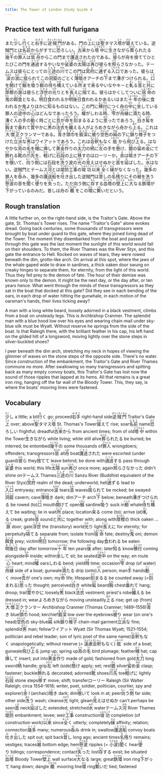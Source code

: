 ```yaml
---
title: The Tower of London Study Guide 4
---
```


## Practice text with full furigana

<p>
また<ruby><rb>少</rb><rt>すこ</rt></ruby>し<ruby><rb>行</rb><rt>ゆ</rt></ruby>くと<ruby><rb>右手</rb><rt>みぎて</rt></ruby>に<ruby><rb>逆賊門</rb><rt>ぎゃくぞくもん</rt></ruby>がある。門の<ruby><rb>上</rb><rt>うえ</rt></ruby>には<ruby><rb>聖</rb><rt>セント</rt></ruby>タマス<ruby><rb>塔</rb><rt>とう</rt></ruby>が<ruby><rb>聳</rb><rt>そび</rt></ruby>えている。逆賊門とは<ruby><rb>名前</rb><rt>なまえ</rt></ruby>からがすでに<ruby><rb>恐</rb><rt>おそ</rt></ruby>ろしい。<ruby><rb>古来</rb><rt>こらい</rt></ruby>から<ruby><rb>塔中</rb><rt>とうちゅう</rt></ruby>に<ruby><rb>生</rb><rt>い</rt></ruby>きながら<ruby><rb>葬</rb><rt>ほうむ</rt></ruby>られたる<ruby><rb>幾千</rb><rt>いくせん</rt></ruby>の<ruby><rb>罪人</rb><rt>ざいにん</rt></ruby>は<ruby><rb>皆</rb><rt>みんな</rt></ruby><ruby><rb>舟</rb><rt>ふね</rt></ruby>からこの門まで<ruby><rb>護送</rb><rt>ごそう</rt></ruby>されたのである。<ruby><rb>彼</rb><rt>かれ</rt></ruby>らが舟を<ruby><rb>捨</rb><rt>す</rt></ruby>ててひとたびこの門を<ruby><rb>通過</rb><rt>つうか</rt></ruby>するやいなや<ruby><rb>娑婆</rb><rt>しゃば</rt></ruby>の<ruby><rb>太陽</rb><rt>たいよう</rt></ruby>は<ruby><rb>再</rb><rt>ふたた</rt></ruby>び彼らを<ruby><rb>照</rb><rt>てら</rt></ruby>らさなかった。テームスは彼らにとっての<ruby><rb>三途</rb><rt>さんず</rt></ruby>の<ruby><rb>川</rb><rt>かわ</rt></ruby>でこの門は<ruby><rb>冥府</rb><rt>よみ</rt></ruby>に<ruby><rb>通</rb><rt>つう</rt></ruby>ずる<ruby><rb>入口</rb><rt>いりぐち</rt></ruby>であった。彼らは<ruby><rb>涙</rb><rt>なみだ</rt></ruby>の<ruby><rb>浪</rb><rt>なみ</rt></ruby>に<ruby><rb>揺</rb><rt>ゆ</rt></ruby>られてこの<ruby><rb>洞窟</rb><rt>どうくつ</rt></ruby>のごとく<ruby><rb>薄暗</rb><rt>うすぐら</rt></ruby>きアーチの<ruby><rb>下</rb><rt>した</rt></ruby>まで<ruby><rb>漕</rb><rt>こ</rt></ruby>ぎつけられる。<ruby><rb>口</rb><rt>くち</rt></ruby>を<ruby><rb>開</rb><rt>あ</rt></ruby>けて<ruby><rb>鰯</rb><rt>いわし</rt></ruby>を<ruby><rb>吸</rb><rt>す</rt></ruby>う<ruby><rb>鯨</rb><rt>くじら</rt></ruby>の<ruby><rb>待</rb><rt>ま</rt></ruby>ち<ruby><rb>構</rb><rt>かま</rt></ruby>えている<ruby><rb>所</rb><rt>ところ</rt></ruby>まで<ruby><rb>来</rb><rt>く</rt></ruby>るやいなやキーと<ruby><rb>軋</rb><rt>きし</rt></ruby>る<ruby><rb>音</rb><rt>おと</rt></ruby>と<ruby><rb>共</rb><rt>とも</rt></ruby>に<ruby><rb>厚樫</rb><rt>あつがし</rt></ruby>の<ruby><rb>扉</rb><rt>とびら</rt></ruby>は彼らと<ruby><rb>浮世</rb><rt>うきよ</rt></ruby>の<ruby><rb>光</rb><rt>ひか</rt></ruby>りとを<ruby><rb>長</rb><rt>とこし</rt></ruby>えに<ruby><rb>隔</rb><rt>へだ</rt></ruby>てる。彼らはかくしてついに<ruby><rb>宿命</rb><rt>しゅくめい</rt></ruby>の<ruby><rb>鬼</rb><rt>おに</rt></ruby>の<ruby><rb>餌食</rb><rt>えじき</rt></ruby>となる。<ruby><rb>明日</rb><rt>あす</rt></ruby><ruby><rb>食</rb><rt>く</rt></ruby>われるか<ruby><rb>明後日</rb><rt>あさって</rt></ruby>食われるかあるいはまた<ruby><rb>十年</rb><rt>じゅうねん</rt></ruby>の<ruby><rb>後</rb><rt>のち</rt></ruby>に食われるか鬼よりほかに<ruby><rb>知</rb><rt>し</rt></ruby>るものはない。この門に<ruby><rb>横付</rb><rt>よこづけ</rt></ruby>につく舟の<ruby><rb>中</rb><rt>なか</rt></ruby>に<ruby><rb>坐</rb><rt>ざ</rt></ruby>している罪人の<ruby><rb>途中</rb><rt>とちゅう</rt></ruby>の<ruby><rb>心</rb><rt>こころ</rt></ruby>はどんなであったろう。<ruby><rb>櫂</rb><rt>かい</rt></ruby>がしわる<ruby><rb>時</rb><rt>とき</rt></ruby>、<ruby><rb>雫</rb><rt>しずく</rt></ruby>が<ruby><rb>舟縁</rb><rt>ふなべり</rt></ruby>に<ruby><rb>滴</rb><rt>した</rt></ruby>たる時、漕ぐ<ruby><rb>人</rb><rt>ひと</rt></ruby>の<ruby><rb>手</rb><rt>て</rt></ruby>の<ruby><rb>動</rb><rt>うご</rt></ruby>く時ごとに<ruby><rb>吾</rb><rt>わ</rt></ruby>が<ruby><rb>命</rb><rt>いのち</rt></ruby>を<ruby><rb>刻</rb><rt>きざ</rt></ruby>まるるように<ruby><rb>思</rb><rt>おも</rt></ruby>ったであろう。<ruby><rb>白</rb><rt>しろ</rt></ruby>き<ruby><rb>髯</rb><rt>ひげ</rt></ruby>を<ruby><rb>胸</rb><rt>むね</rt></ruby>まで<ruby><rb>垂</rb><rt>た</rt></ruby>れて<ruby><rb>寛</rb><rt>ゆる</rt></ruby>やかに<ruby><rb>黒</rb><rt>くろ</rt></ruby>の<ruby><rb>法衣</rb><rt>ほうえ</rt></ruby>を<ruby><rb>纏</rb><rt>まと</rt></ruby>える人がよろめきながら舟から<ruby><rb>上</rb><rt>あが</rt></ruby>る。これは<ruby><rb>大僧正</rb><rt>だいそうじょう</rt></ruby>クランマーである。<ruby><rb>青</rb><rt>あお</rt></ruby>き<ruby><rb>頭巾</rb><rt>ずきん</rt></ruby>を<ruby><rb>眉深</rb><rt>まぶか</rt></ruby>に<ruby><rb>被</rb><rt>かぶ</rt></ruby>り<ruby><rb>空色</rb><rt>そらいろ</rt></ruby>の<ruby><rb>絹</rb><rt>きぬ</rt></ruby>の下に<ruby><rb>鎖</rb><rt>くさ</rt></ruby>り<ruby><rb>帷子</rb><rt>かたびら</rt></ruby>をつけた<ruby><rb>立派</rb><rt>りっぱ</rt></ruby>な<ruby><rb>男</rb><rt>おとこ</rt></ruby>はワイアットであろう。これは<ruby><rb>会釈</rb><rt>えしゃく</rt></ruby>もなく<ruby><rb>舷</rb><rt>ふなべり</rt></ruby>から<ruby><rb>飛</rb><rt>と</rt></ruby>び<ruby><rb>上</rb><rt>あが</rt></ruby>る。はなやかな<ruby><rb>鳥</rb><rt>とり</rt></ruby>の<ruby><rb>毛</rb><rt>け</rt></ruby>を<ruby><rb>帽</rb><rt>ぼう</rt></ruby>に<ruby><rb>挿</rb><rt>さ</rt></ruby>して<ruby><rb>黄金</rb><rt>こがね</rt></ruby><ruby><rb>作</rb><rt>づく</rt></ruby>りの<ruby><rb>太刀</rb><rt>たち</rt></ruby>の<ruby><rb>柄</rb><rt>え</rt></ruby>に<ruby><rb>左</rb><rt>ひだり</rt></ruby>の手を<ruby><rb>懸</rb><rt>か</rt></ruby>け、<ruby><rb>銀</rb><rt>ぎん</rt></ruby>の<ruby><rb>留</rb><rt>と</rt></ruby>め<ruby><rb>金</rb><rt>がね</rt></ruby>にて<ruby><rb>飾</rb><rt>かざ</rt></ruby>れる<ruby><rb>靴</rb><rt>くつ</rt></ruby>の<ruby><rb>爪先</rb><rt>つまさき</rt></ruby>を、<ruby><rb>軽</rb><rt>かろ</rt></ruby>げに<ruby><rb>石段</rb><rt>いしだん</rt></ruby>の上に<ruby><rb>移</rb><rt>うつ</rt></ruby>すのはローリーか。<ruby><rb>余</rb><rt>よ</rt></ruby>は<ruby><rb>暗</rb><rt>くら</rt></ruby>きアーチの下を<ruby><rb>覗</rb><rt>のぞ</rt></ruby>いて、<ruby><rb>向</rb><rt>むこ</rt></ruby>う<ruby><rb>側</rb><rt>がわ</rt></ruby>には石段を<ruby><rb>洗</rb><rt>あら</rt></ruby>う波の<ruby><rb>光</rb><rt>ひかり</rt></ruby>の<ruby><rb>見</rb><rt>み</rt></ruby>えはせぬかと<ruby><rb>首</rb><rt>くび</rt></ruby>を<ruby><rb>延</rb><rt>の</rt></ruby>ばした。<ruby><rb>水</rb><rt>みず</rt></ruby>はない。逆賊門とテームス<ruby><rb>河</rb><rt>がわ</rt></ruby>とは<ruby><rb>堤防</rb><rt>ていぼう</rt></ruby><ruby><rb>工事</rb><rt>こうじ</rt></ruby>の<ruby><rb>竣功</rb><rt>しゅんこう</rt></ruby><ruby><rb>以来</rb><rt>いらい</rt></ruby><ruby><rb>全</rb><rt>まった</rt></ruby>く<ruby><rb>縁</rb><rt>えん</rt></ruby>がなくなった。<ruby><rb>幾多</rb><rt>いくた</rt></ruby>の罪人を<ruby><rb>呑</rb><rt>の</rt></ruby>み、幾多の<ruby><rb>護送船</rb><rt>ごそうせん</rt></ruby>を<ruby><rb>吐</rb><rt>は</rt></ruby>き<ruby><rb>出</rb><rt>だ</rt></ruby>した逆賊門は<ruby><rb>昔</rb><rt>むか</rt></ruby>しの<ruby><rb>名残</rb><rt>なご</rt></ruby>りにその<ruby><rb>裾</rb><rt>すそ</rt></ruby>を洗う<ruby><rb>笹波</rb><rt>ささなみ</rt></ruby>の音を<ruby><rb>聞</rb><rt>き</rt></ruby>く<ruby><rb>便</rb><rt>たよ</rt></ruby>りを<ruby><rb>失</rb><rt>うしな</rt></ruby>った。ただ向う側に<ruby><rb>存</rb><rt>そん</rt></ruby>する<ruby><rb>血塔</rb><rt>けっとう</rt></ruby>の<ruby><rb>壁上</rb><rt>かべうえ</rt></ruby>に<ruby><rb>大</rb><rt>おおい</rt></ruby>なる<ruby><rb>鉄環</rb><rt>てっかん</rt></ruby>が<ruby><rb>下</rb><rt>さ</rt></ruby>がっているのみだ。昔しは舟の<ruby><rb>纜</rb><rt>ともづな</rt></ruby>をこの<ruby><rb>環</rb><rt>かん</rt></ruby>に<ruby><rb>繋</rb><rt>つな</rt></ruby>いだという。
</p>


## Rough translation

A little further on, on the right-hand side, is the Traitor's Gate. Above the gate, St. Thomas's Tower rises. The name "Traitor's Gate" alone evokes dread. Going back centuries, some thousands of transgressors were brought by boat under guard to this gate, where they joined living dead of the Tower. The moment they disembarked from the boat and passed through this gate was the last moment the sunlight of this world would fall on their shoulders. To them, the River Thames was the River Styx, and this gate the entrance to Hell. Rocked on waves of tears, they were rowed beneath the dim, grotto-like arch. On arrival at this spot, where the jaws of the whale gaped wide to draw in sardines, a thick oaken door swung on creaky hinges to separate them, for eternity, from the light of this world. Thus they fell prey to the demon of fate. The hour of their demise was known only to the demon. It might be the next day, or the day after, or ten years hence. What went through the minds of these transgressors as they sat in the boat that docked at this gate? Did they see in each bending of the oars, in each drop of water hitting the gunwhale, in each motion of the oarsman's hands, their lives ticking away?

A man with a long white beard, loosely adorned in a black vestment, climbs from a boat on unsteady legs. This is Archbishop Cranmer. The splendid man with a blue hood low over his eyes and wearing chain-mail under sky-blue silk must be Wyatt. Without reserve he springs from the side of the boat. Is that Raleigh there, with the brilliant feather in his cap, his left hand on the gilded hilt of a longsword, moving lightly over the stone steps in silver-buckled shoes? 

I peer beneath the dim arch, stretching my neck in hopes of viewing the glimmer of waves on the stone steps of the opposite side. There's no water. Since construction of the embankment, the Traitor's Gate and River Thames commune no more. After swallowing so many transgressors and spitting back as many empty convoy boats, this Traitor's Gate has lost now the sound of those ripples that lapped at its hems. All that remains is a great iron ring, hanging off the far wall of the Bloody Tower. This, they say, is where the boats' mooring lines were fastened. 


## Vocabulary

<p>
<span class="vocabstudy"><ruby><rb>少</rb><rt>すこ</rt></ruby>し&nbsp;a little; a bit</span><span class="vocabstudy"><ruby><rb>行</rb><rt>ゆ</rt></ruby>く&nbsp;go; proceed</span><span class="vocabstudy"><ruby><rb>右手</rb><rt>みぎて</rt></ruby>&nbsp;right-hand side</span><span class="vocabstudy"><ruby><rb>逆賊門</rb><rt>ぎゃくぞくもん</rt></ruby>&nbsp;Traitor's Gate</span><span class="vocabstudy"><ruby><rb>上</rb><rt>うえ</rt></ruby>&nbsp;over; above</span><span class="vocabstudy"><ruby><rb>聖</rb><rt>セント</rt></ruby>タマス<ruby><rb>塔</rb><rt>とう</rt></ruby>&nbsp;St. Thomas's Tower</span><span class="vocabstudy"><ruby><rb>聳</rb><rt>そび</rt></ruby>えて&nbsp;rise; soar</span><span class="vocabstudy"><ruby><rb>名前</rb><rt>なまえ</rt></ruby>&nbsp;name</span><span class="vocabstudy"><ruby><rb>恐</rb><rt>おそ</rt></ruby>ろしい&nbsp;frightful; dreadful</span><span class="vocabstudy"><ruby><rb>古来</rb><rt>こらい</rt></ruby>から&nbsp;from ancient times; from of old</span><span class="vocabstudy"><ruby><rb>塔中</rb><rt>とうちゅう</rt></ruby>&nbsp;within the Tower</span><span class="vocabstudy"><ruby><rb>生</rb><rt>い</rt></ruby>きながら&nbsp;while living; while still alive</span><span class="vocabstudy"><ruby><rb>葬</rb><rt>ほうむ</rt></ruby>られたる&nbsp;be buried; be interred; be entombed</span><span class="vocabstudy"><ruby><rb>幾千</rb><rt>いくせん</rt></ruby>の&nbsp;some thousands of</span><span class="vocabstudy"><ruby><rb>罪人</rb><rt>ざいにん</rt></ruby>&nbsp;wrongdoers; offenders; transgressors</span><span class="vocabstudy"><ruby><rb>皆</rb><rt>みんな</rt></ruby>&nbsp;all</span><span class="vocabstudy"><ruby><rb>舟</rb><rt>ふね</rt></ruby>&nbsp;boat</span><span class="vocabstudy"><ruby><rb>護送</rb><rt>ごそう</rt></ruby>された&nbsp;were escorted (under guard)</span><span class="vocabstudy"><ruby><rb>彼</rb><rt>かれ</rt></ruby>ら&nbsp;they</span><span class="vocabstudy"><ruby><rb>捨</rb><rt>す</rt></ruby>てて&nbsp;leave behind; be done with</span><span class="vocabstudy"><ruby><rb>通過</rb><rt>つうか</rt></ruby>する&nbsp;pass through</span><span class="vocabstudy"><ruby><rb>娑婆</rb><rt>しゃば</rt></ruby>&nbsp;this world; this life</span><span class="vocabstudy"><ruby><rb>太陽</rb><rt>たいよう</rt></ruby>&nbsp;sun</span><span class="vocabstudy"><ruby><rb>再</rb><rt>ふたた</rt></ruby>び&nbsp;once more; again</span><span class="vocabstudy"><ruby><rb>照</rb><rt>てら</rt></ruby>らさなかった&nbsp;didn't shine on</span><span class="vocabstudy">テームス&nbsp;Thames</span><span class="vocabstudy"><ruby><rb>三途</rb><rt>さんず</rt></ruby>の<ruby><rb>川</rb><rt>かわ</rt></ruby>&nbsp;Sanzu River (Buddhist equivalent of the River Styx)</span><span class="vocabstudy"><ruby><rb>冥府</rb><rt>よみ</rt></ruby>&nbsp;realm of the dead; underworld; hell</span><span class="vocabstudy"><ruby><rb>通</rb><rt>つう</rt></ruby>ずる&nbsp;lead to</span><span class="vocabstudy"><ruby><rb>入口</rb><rt>いりぐち</rt></ruby>&nbsp;entryway; entrance</span><span class="vocabstudy"><ruby><rb>涙</rb><rt>なみだ</rt></ruby>&nbsp;tears</span><span class="vocabstudy"><ruby><rb>浪</rb><rt>なみ</rt></ruby>&nbsp;waves</span><span class="vocabstudy"><ruby><rb>揺</rb><rt>ゆ</rt></ruby>られて&nbsp;be rocked; be swayed</span><span class="vocabstudy"><ruby><rb>洞窟</rb><rt>どうくつ</rt></ruby>&nbsp;cavern; cave</span><span class="vocabstudy"><ruby><rb>薄暗</rb><rt>うすぐら</rt></ruby>き&nbsp;dark; dim</span><span class="vocabstudy">アーチ&nbsp;arch</span><span class="vocabstudy"><ruby><rb>下</rb><rt>した</rt></ruby>&nbsp;below; beneath</span><span class="vocabstudy"><ruby><rb>漕</rb><rt>こ</rt></ruby>ぎつけられる&nbsp;be rowed (to)</span><span class="vocabstudy"><ruby><rb>口</rb><rt>くち</rt></ruby>&nbsp;mouth</span><span class="vocabstudy"><ruby><rb>開</rb><rt>あ</rt></ruby>けて&nbsp;open</span><span class="vocabstudy"><ruby><rb>鰯</rb><rt>いわし</rt></ruby>&nbsp;sardine</span><span class="vocabstudy"><ruby><rb>吸</rb><rt>す</rt></ruby>う&nbsp;suck in</span><span class="vocabstudy"><ruby><rb>鯨</rb><rt>くじら</rt></ruby>&nbsp;whale</span><span class="vocabstudy"><ruby><rb>待</rb><rt>ま</rt></ruby>ち<ruby><rb>構</rb><rt>かま</rt></ruby>えて&nbsp;be waiting; lie in wait</span><span class="vocabstudy"><ruby><rb>所</rb><rt>ところ</rt></ruby>&nbsp;place; location</span><span class="vocabstudy"><ruby><rb>来</rb><rt>く</rt></ruby>る&nbsp;come (to); arrive (at)</span><span class="vocabstudy"><ruby><rb>軋</rb><rt>きし</rt></ruby>る&nbsp;creak; grate</span><span class="vocabstudy"><ruby><rb>音</rb><rt>おと</rt></ruby>&nbsp;sound</span><span class="vocabstudy">と<ruby><rb>共</rb><rt>とも</rt></ruby>に&nbsp;together with; along with</span><span class="vocabstudy"><ruby><rb>厚樫</rb><rt>あつがし</rt></ruby>の&nbsp;thick oaken ...</span><span class="vocabstudy"><ruby><rb>扉</rb><rt>とびら</rt></ruby>&nbsp;door; gate</span><span class="vocabstudy"><ruby><rb>浮世</rb><rt>うきよ</rt></ruby>&nbsp;the (transitory) world</span><span class="vocabstudy"><ruby><rb>光</rb><rt>ひか</rt></ruby>り&nbsp;light</span><span class="vocabstudy"><ruby><rb>長</rb><rt>とこし</rt></ruby>えに&nbsp;for eternity; for perpetuity</span><span class="vocabstudy"><ruby><rb>隔</rb><rt>へだ</rt></ruby>てる&nbsp;separate from; isolate from</span><span class="vocabstudy"><ruby><rb>宿命</rb><rt>しゅくめい</rt></ruby>&nbsp;fate; destiny</span><span class="vocabstudy"><ruby><rb>鬼</rb><rt>おに</rt></ruby>&nbsp;oni; demon</span><span class="vocabstudy"><ruby><rb>餌食</rb><rt>えじき</rt></ruby>&nbsp;prey; victim</span><span class="vocabstudy"><ruby><rb>明日</rb><rt>あす</rt></ruby>&nbsp;tomorrow; the following day</span><span class="vocabstudy"><ruby><rb>食</rb><rt>く</rt></ruby>われる&nbsp;be eaten</span><span class="vocabstudy"><ruby><rb>明後日</rb><rt>あさって</rt></ruby>&nbsp;day after tomorrow</span><span class="vocabstudy"><ruby><rb>十年</rb><rt>じゅうねん</rt></ruby>&nbsp;ten years</span><span class="vocabstudy"><ruby><rb>後</rb><rt>のち</rt></ruby>&nbsp;after; later</span><span class="vocabstudy"><ruby><rb>知</rb><rt>し</rt></ruby>る&nbsp;know</span><span class="vocabstudy"><ruby><rb>横付</rb><rt>よこづけ</rt></ruby>&nbsp;coming alongside</span><span class="vocabstudy"><ruby><rb>中</rb><rt>なか</rt></ruby>&nbsp;inside; within</span><span class="vocabstudy"><ruby><rb>坐</rb><rt>ざ</rt></ruby>して&nbsp;sit; be seated</span><span class="vocabstudy"><ruby><rb>途中</rb><rt>とちゅう</rt></ruby>&nbsp;on the way; en route</span><span class="vocabstudy"><ruby><rb>心</rb><rt>こころ</rt></ruby>&nbsp;heart; mind</span><span class="vocabstudy"><ruby><rb>櫂</rb><rt>かい</rt></ruby>&nbsp;oars</span><span class="vocabstudy">しわる&nbsp;bend; yield</span><span class="vocabstudy"><ruby><rb>時</rb><rt>とき</rt></ruby>&nbsp;time; occasion</span><span class="vocabstudy"><ruby><rb>雫</rb><rt>しずく</rt></ruby>&nbsp;drop (of water)</span><span class="vocabstudy"><ruby><rb>舟縁</rb><rt>ふなべり</rt></ruby>&nbsp;side of a boat; gunwale</span><span class="vocabstudy"><ruby><rb>滴</rb><rt>した</rt></ruby>たる&nbsp;drip (onto)</span><span class="vocabstudy"><ruby><rb>人</rb><rt>ひと</rt></ruby>&nbsp;person; man</span><span class="vocabstudy"><ruby><rb>手</rb><rt>て</rt></ruby>&nbsp;hands</span><span class="vocabstudy"><ruby><rb>動</rb><rt>うご</rt></ruby>く&nbsp;move</span><span class="vocabstudy"><ruby><rb>吾</rb><rt>わ</rt></ruby>が&nbsp;one's own; my</span><span class="vocabstudy"><ruby><rb>命</rb><rt>いのち</rt></ruby>&nbsp;life; lifespan</span><span class="vocabstudy"><ruby><rb>刻</rb><rt>きざ</rt></ruby>まるる&nbsp;be counted away (= <ruby><rb>刻</rb><rt>きざ</rt></ruby>まれる)</span><span class="vocabstudy"><ruby><rb>思</rb><rt>おも</rt></ruby>った&nbsp;thought; perceived</span><span class="vocabstudy"><ruby><rb>白</rb><rt>しろ</rt></ruby>き&nbsp;white</span><span class="vocabstudy"><ruby><rb>髯</rb><rt>ひげ</rt></ruby>&nbsp;beard</span><span class="vocabstudy"><ruby><rb>胸</rb><rt>むね</rt></ruby>&nbsp;chest</span><span class="vocabstudy"><ruby><rb>垂</rb><rt>た</rt></ruby>れて&nbsp;hang; droop; trail</span><span class="vocabstudy"><ruby><rb>寛</rb><rt>ゆる</rt></ruby>やかに&nbsp;loosely</span><span class="vocabstudy"><ruby><rb>黒</rb><rt>くろ</rt></ruby>&nbsp;black</span><span class="vocabstudy"><ruby><rb>法衣</rb><rt>ほうえ</rt></ruby>&nbsp;vestment; priest's robe</span><span class="vocabstudy"><ruby><rb>纏</rb><rt>まと</rt></ruby>える&nbsp;be dressed in; wear</span><span class="vocabstudy">よろめきながら&nbsp;moving unsteadily</span><span class="vocabstudy"><ruby><rb>上</rb><rt>あが</rt></ruby>る&nbsp;rise; get up (from)</span><span class="vocabstudy"><ruby><rb>大僧正</rb><rt>だいそうじょう</rt></ruby>クランマー&nbsp;Archbishop Cranmer (Thomas Cranmer; 1489–1556)</span><span class="vocabstudy"><ruby><rb>青</rb><rt>あお</rt></ruby>き&nbsp;blue</span><span class="vocabstudy"><ruby><rb>頭巾</rb><rt>ずきん</rt></ruby>&nbsp;hood; kerchief</span><span class="vocabstudy"><ruby><rb>眉深</rb><rt>まぶか</rt></ruby>&nbsp;low over the eyebrows</span><span class="vocabstudy"><ruby><rb>被</rb><rt>かぶ</rt></ruby>り&nbsp;wear (on one's head)</span><span class="vocabstudy"><ruby><rb>空色</rb><rt>そらいろ</rt></ruby>の&nbsp;sky-blue</span><span class="vocabstudy"><ruby><rb>絹</rb><rt>きぬ</rt></ruby>&nbsp;silk</span><span class="vocabstudy"><ruby><rb>鎖</rb><rt>くさ</rt></ruby>り<ruby><rb>帷子</rb><rt>かたびら</rt></ruby>&nbsp;chain-mail garment</span><span class="vocabstudy"><ruby><rb>立派</rb><rt>りっぱ</rt></ruby>な&nbsp;fine; splendid</span><span class="vocabstudy"><ruby><rb>男</rb><rt>おとこ</rt></ruby>&nbsp;man; fellow</span><span class="vocabstudy">ワイアット&nbsp;Wyatt (Sir Thomas Wyatt; 1521–1554; politician and rebel leader; son of lyric poet of the same name)</span><span class="vocabstudy"><ruby><rb>会釈</rb><rt>えしゃく</rt></ruby>もなく&nbsp;unapologetically; without reserve (= <ruby><rb>遠慮</rb><rt>えんりょ</rt></ruby><ruby><rb>会釈</rb><rt>えしゃく</rt></ruby>もなく)</span><span class="vocabstudy"><ruby><rb>舷</rb><rt>ふなべり</rt></ruby>&nbsp;side of a boat; gunwale</span><span class="vocabstudy"><ruby><rb>飛</rb><rt>と</rt></ruby>び<ruby><rb>上</rb><rt>あが</rt></ruby>る&nbsp;jump up; spring up</span><span class="vocabstudy"><ruby><rb>鳥</rb><rt>とり</rt></ruby>の<ruby><rb>毛</rb><rt>け</rt></ruby>&nbsp;bird plumage; feather</span><span class="vocabstudy"><ruby><rb>帽</rb><rt>ぼう</rt></ruby>&nbsp;hat; cap</span><span class="vocabstudy"><ruby><rb>挿</rb><rt>さ</rt></ruby>して&nbsp;insert; put into</span><span class="vocabstudy"><ruby><rb>黄金</rb><rt>こがね</rt></ruby><ruby><rb>作</rb><rt>づく</rt></ruby>り&nbsp;made of gold; fashioned from gold</span><span class="vocabstudy"><ruby><rb>太刀</rb><rt>たち</rt></ruby>&nbsp;long sword</span><span class="vocabstudy"><ruby><rb>柄</rb><rt>え</rt></ruby>&nbsp;handle; grip</span><span class="vocabstudy"><ruby><rb>左</rb><rt>ひだり</rt></ruby>&nbsp;left (side)</span><span class="vocabstudy"><ruby><rb>懸</rb><rt>か</rt></ruby>け&nbsp;apply; set; rest</span><span class="vocabstudy"><ruby><rb>銀</rb><rt>ぎん</rt></ruby>&nbsp;silver</span><span class="vocabstudy"><ruby><rb>留</rb><rt>と</rt></ruby>め<ruby><rb>金</rb><rt>がね</rt></ruby>&nbsp;clasp; fastener; buckle</span><span class="vocabstudy"><ruby><rb>飾</rb><rt>かざ</rt></ruby>れる&nbsp;decorated; adorned</span><span class="vocabstudy"><ruby><rb>靴</rb><rt>くつ</rt></ruby>&nbsp;shoes</span><span class="vocabstudy"><ruby><rb>爪先</rb><rt>つまさき</rt></ruby>&nbsp;toe</span><span class="vocabstudy"><ruby><rb>軽</rb><rt>かろ</rt></ruby>げに&nbsp;lightly</span><span class="vocabstudy"><ruby><rb>石段</rb><rt>いしだん</rt></ruby>&nbsp;stone steps</span><span class="vocabstudy"><ruby><rb>移</rb><rt>うつ</rt></ruby>す&nbsp;move; shift; transfer</span><span class="vocabstudy">ローリー&nbsp;Raleigh (Sir Walter Raleigh; circa 1554–1618; writer, poet, soldier, politician, courtier, spy and explorer)</span><span class="vocabstudy"><ruby><rb>余</rb><rt>よ</rt></ruby>&nbsp;I (archaic)</span><span class="vocabstudy"><ruby><rb>暗</rb><rt>くら</rt></ruby>き&nbsp;dark; dim</span><span class="vocabstudy"><ruby><rb>覗</rb><rt>のぞ</rt></ruby>いて&nbsp;look in at; peer</span><span class="vocabstudy"><ruby><rb>向</rb><rt>むこ</rt></ruby>う<ruby><rb>側</rb><rt>がわ</rt></ruby>&nbsp;far side; other side</span><span class="vocabstudy"><ruby><rb>洗</rb><rt>あら</rt></ruby>う&nbsp;wash; cleanse</span><span class="vocabstudy"><ruby><rb>光</rb><rt>ひかり</rt></ruby>&nbsp;light; gleam</span><span class="vocabstudy"><ruby><rb>見</rb><rt>み</rt></ruby>えはせぬか&nbsp;can't perhaps be seen</span><span class="vocabstudy"><ruby><rb>首</rb><rt>くび</rt></ruby>&nbsp;neck</span><span class="vocabstudy"><ruby><rb>延</rb><rt>の</rt></ruby>ばした&nbsp;extended; stretched</span><span class="vocabstudy"><ruby><rb>水</rb><rt>みず</rt></ruby>&nbsp;water</span><span class="vocabstudy">テームス<ruby><rb>河</rb><rt>がわ</rt></ruby>&nbsp;River Thames</span><span class="vocabstudy"><ruby><rb>堤防</rb><rt>ていぼう</rt></ruby>&nbsp;embankment; levee; weir</span><span class="vocabstudy"><ruby><rb>工事</rb><rt>こうじ</rt></ruby>&nbsp;construction</span><span class="vocabstudy"><ruby><rb>竣功</rb><rt>しゅんこう</rt></ruby>&nbsp;completion (of construction work)</span><span class="vocabstudy"><ruby><rb>以来</rb><rt>いらい</rt></ruby>&nbsp;since</span><span class="vocabstudy"><ruby><rb>全</rb><rt>まった</rt></ruby>く&nbsp;utterly; completely</span><span class="vocabstudy"><ruby><rb>縁</rb><rt>えん</rt></ruby>&nbsp;affinity; relation; connection</span><span class="vocabstudy"><ruby><rb>幾多</rb><rt>いくた</rt></ruby>&nbsp;many; numerous</span><span class="vocabstudy"><ruby><rb>呑</rb><rt>の</rt></ruby>み&nbsp;drink in; swallow</span><span class="vocabstudy"><ruby><rb>護送船</rb><rt>ごそうせん</rt></ruby>&nbsp;convoy boats</span><span class="vocabstudy"><ruby><rb>吐</rb><rt>は</rt></ruby>き<ruby><rb>出</rb><rt>だ</rt></ruby>した&nbsp;spit out; spit back</span><span class="vocabstudy"><ruby><rb>昔</rb><rt>むか</rt></ruby>し&nbsp;long ago; ancient times</span><span class="vocabstudy"><ruby><rb>名残</rb><rt>なご</rt></ruby>り&nbsp;remains; vestiges; traces</span><span class="vocabstudy"><ruby><rb>裾</rb><rt>すそ</rt></ruby>&nbsp;bottom edge; hem</span><span class="vocabstudy"><ruby><rb>笹波</rb><rt>ささなみ</rt></ruby>&nbsp;ripples (= <ruby><rb>小波</rb><rt>さざなみ</rt></ruby>)</span><span class="vocabstudy"><ruby><rb>聞</rb><rt>き</rt></ruby>く&nbsp;hear</span><span class="vocabstudy"><ruby><rb>便</rb><rt>たよ</rt></ruby>り&nbsp;tidings; correspondence; contact</span><span class="vocabstudy"><ruby><rb>失</rb><rt>うしな</rt></ruby>った&nbsp;lost</span><span class="vocabstudy"><ruby><rb>存</rb><rt>そん</rt></ruby>する&nbsp;exist; be situated</span><span class="vocabstudy"><ruby><rb>血塔</rb><rt>けっとう</rt></ruby>&nbsp;Bloody Tower</span><span class="vocabstudy"><ruby><rb>壁上</rb><rt>かべうえ</rt></ruby>&nbsp;wall surface</span><span class="vocabstudy"><ruby><rb>大</rb><rt>おおい</rt></ruby>なる&nbsp;large; great</span><span class="vocabstudy"><ruby><rb>鉄環</rb><rt>てっかん</rt></ruby>&nbsp;iron ring</span><span class="vocabstudy"><ruby><rb>下</rb><rt>さ</rt></ruby>がって&nbsp;hang down; dangle</span><span class="vocabstudy"><ruby><rb>纜</rb><rt>ともづな</rt></ruby>&nbsp;mooring line</span><span class="vocabstudy"><ruby><rb>環</rb><rt>かん</rt></ruby>&nbsp;ring</span><span class="vocabstudy"><ruby><rb>繋</rb><rt>つな</rt></ruby>いだ&nbsp;tied; fastened</span>
</p>
